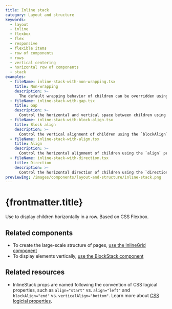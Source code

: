 ```yaml
---
title: Inline stack
category: Layout and structure
keywords:
  - layout
  - inline
  - flexbox
  - flex
  - responsive
  - flexible items
  - row of components
  - rows
  - vertical centering
  - horizontal row of components
  - stack
examples:
  - fileName: inline-stack-with-non-wrapping.tsx
    title: Non-wrapping
    description: >-
      The default wrapping behavior of children can be overridden using the `wrap` prop.
  - fileName: inline-stack-with-gap.tsx
    title: Gap
    description: >-
      Control the horizontal and vertical space between children using the `gap` prop. The `gap` prop supports responsive spacing with the [Breakpoints tokens](https://polaris.shopify.com/tokens/breakpoints).
  - fileName: inline-stack-with-block-align.tsx
    title: Block align
    description: >-
      Control the vertical alignment of children using the `blockAlign` prop.
  - fileName: inline-stack-with-align.tsx
    title: Align
    description: >-
      Control the horizontal alignment of children using the `align` prop.
  - fileName: inline-stack-with-direction.tsx
    title: Direction
    description: >-
      Control the horizontal direction of children using the `direction` prop. The `direction` prop supports responsive spacing with the [Breakpoints tokens](https://polaris.shopify.com/tokens/breakpoints).
previewImg: /images/components/layout-and-structure/inline-stack.png
---
```


# {frontmatter.title}

<Lede>

Use to display children horizontally in a row. Based on CSS Flexbox.

</Lede>

<Examples />

<Props componentName={frontmatter.title} />

## Related components

- To create the large-scale structure of pages, [use the InlineGrid component](https://polaris.shopify.com/components/layout-and-structure/inline-grid)
- To display elements vertically, [use the BlockStack component](https://polaris.shopify.com/components/layout-and-structure/block-stack)

## Related resources

- InlineStack props are named following the convention of CSS logical properties, such as `align="start"` vs. `align="left"` and `blockAlign="end"` vs. `verticalAlign="bottom"`. Learn more about [CSS logicial properties](https://developer.mozilla.org/en-US/docs/Web/CSS/CSS_Logical_Properties).
